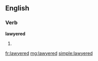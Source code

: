 ==English==

===Verb===
'''lawyered'''

# {{past of|[[lawyer]]}}

[[fr:lawyered]]
[[mg:lawyered]]
[[simple:lawyered]]